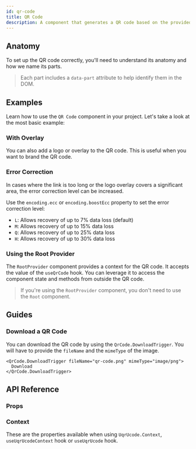 ```yaml
---
id: qr-code
title: QR Code
description: A component that generates a QR code based on the provided data.
---
```


<ComponentPreview id="QrCode" />

## Anatomy

To set up the QR code correctly, you'll need to understand its anatomy and how we name its parts.

> Each part includes a `data-part` attribute to help identify them in the DOM.

<Anatomy id="qr-code" />

## Examples

Learn how to use the `QR Code` component in your project. Let's take a look at the most basic example:

<Example id="basic" />

### With Overlay

You can also add a logo or overlay to the QR code. This is useful when you want to brand the QR code.

<Example id="with-overlay" />

### Error Correction

In cases where the link is too long or the logo overlay covers a significant area, the error correction level can be
increased.

Use the `encoding.ecc` or `encoding.boostEcc` property to set the error correction level:

- `L`: Allows recovery of up to 7% data loss (default)
- `M`: Allows recovery of up to 15% data loss
- `Q`: Allows recovery of up to 25% data loss
- `H`: Allows recovery of up to 30% data loss

<Example id="error-correction" />

### Using the Root Provider

The `RootProvider` component provides a context for the QR code. It accepts the value of the `useQrCode` hook. You can
leverage it to access the component state and methods from outside the QR code.

<Example id="root-provider" />

> If you're using the `RootProvider` component, you don't need to use the `Root` component.

## Guides

### Download a QR Code

You can download the QR code by using the `QrCode.DownloadTrigger`. You will have to provide the `fileName` and the
`mimeType` of the image.

```tsx
<QrCode.DownloadTrigger fileName="qr-code.png" mimeType="image/png">
  Download
</QrCode.DownloadTrigger>
```

## API Reference

### Props

<ComponentTypes id="qr-code" />

### Context

These are the properties available when using `UqrUcode.Context`, `useUqrUcodeContext` hook or `useUqrUcode` hook.

<ContextType id="qr-code" />
